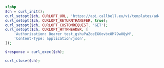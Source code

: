 ```php
<?php
$ch = curl_init();
curl_setopt($ch, CURLOPT_URL, 'https://api.callbell.eu/v1/templates/ad42a09715814e6483b1c5debd6a2dbc');
curl_setopt($ch, CURLOPT_RETURNTRANSFER, true);
curl_setopt($ch, CURLOPT_CUSTOMREQUEST, 'GET');
curl_setopt($ch, CURLOPT_HTTPHEADER, [
    'Authorization: Bearer test_gshuPaZoeEG6ovbc8M79w0QyM',
    'Content-Type: application/json',
]);

$response = curl_exec($ch);

curl_close($ch);

```